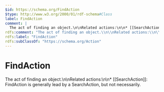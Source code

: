 ```yaml
---
$id: https://schema.org/FindAction
$type: http://www.w3.org/2000/01/rdf-schema#Class
label: FindAction
comment: |
  The act of finding an object.\n\nRelated actions:\n\n* [[SearchAction]]: FindAction is generally lead by a SearchAction, but not necessarily.
rdfs:comment: "The act of finding an object.\\n\\nRelated actions:\\n\\n* [[SearchAction]]: FindAction is generally lead by a SearchAction, but not necessarily."
rdfs:label: "FindAction"
rdfs:subClassOf: "https://schema.org/Action"
---
```


# FindAction

The act of finding an object.\n\nRelated actions:\n\n* [[SearchAction]]: FindAction is generally lead by a SearchAction, but not necessarily.


